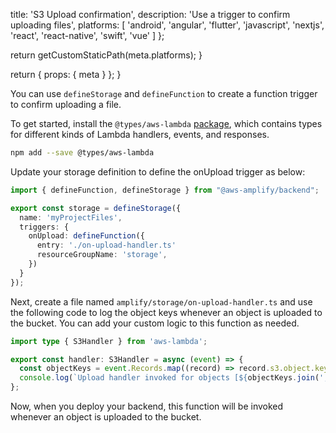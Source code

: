 
  title: 'S3 Upload confirmation',
  description:
    'Use a trigger to confirm uploading files',
  platforms: [
    'android',
    'angular',
    'flutter',
    'javascript',
    'nextjs',
    'react',
    'react-native',
    'swift',
    'vue'
  ]
};

  return getCustomStaticPath(meta.platforms);
}

  return {
    props: {
      meta
    }
  };
}

You can use `defineStorage` and `defineFunction` to create a function trigger to confirm uploading a file.

To get started, install the `@types/aws-lambda` [package](https://www.npmjs.com/package/@types/aws-lambda), which contains types for different kinds of Lambda handlers, events, and responses.

```bash title="Terminal" showLineNumbers={false}
npm add --save @types/aws-lambda
```

Update your storage definition to define the onUpload trigger as below:

```ts title="amplify/storage/resource.ts"
import { defineFunction, defineStorage } from "@aws-amplify/backend";

export const storage = defineStorage({
  name: 'myProjectFiles',
  triggers: {
    onUpload: defineFunction({
      entry: './on-upload-handler.ts'
      resourceGroupName: 'storage',
    })
  }
});
```

Next, create a file named `amplify/storage/on-upload-handler.ts` and use the following code to log the object keys whenever an object is uploaded to the bucket. You can add your custom logic to this function as needed.

```ts title="amplify/storage/on-upload-handler.ts"
import type { S3Handler } from 'aws-lambda';

export const handler: S3Handler = async (event) => {
  const objectKeys = event.Records.map((record) => record.s3.object.key);
  console.log(`Upload handler invoked for objects [${objectKeys.join(', ')}]`);
};
```

Now, when you deploy your backend, this function will be invoked whenever an object is uploaded to the bucket.
